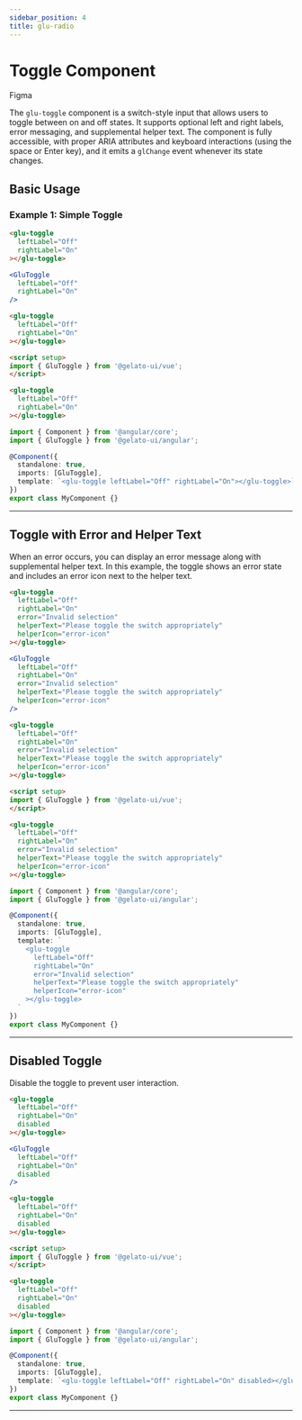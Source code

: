 ```yaml
---
sidebar_position: 4
title: glu-radio
---
```


# Toggle Component


<p style={{ display: 'flex', gap: '1rem', alignItems: 'center' }}>
  <glu-button target="_blank" rel="noopener noreferrer" href="https://www.figma.com/design/jSs4mJxj7dJbXsCE1IHtqt/GelatoUI-Design-System-(V-0.1.0)?node-id=321-1860&t=tlu1jBy1HSvkPZNA-0">Figma</glu-button>
</p>

The `glu-toggle` component is a switch-style input that allows users to toggle between on and off states. It supports optional left and right labels, error messaging, and supplemental helper text. The component is fully accessible, with proper ARIA attributes and keyboard interactions (using the space or Enter key), and it emits a `glChange` event whenever its state changes.

## Basic Usage

### Example 1: Simple Toggle

<Tabs>
  <TabItem value="html" label="HTML">

  ```html live
  <glu-toggle
    leftLabel="Off"
    rightLabel="On"
  ></glu-toggle>
  ```

  </TabItem>
  <TabItem value="jsx" label="React">

  ```jsx live
  <GluToggle
    leftLabel="Off"
    rightLabel="On"
  />
  ```

  </TabItem>
  <TabItem value="vue" label="Vue">

  ```html
  <glu-toggle
    leftLabel="Off"
    rightLabel="On"
  ></glu-toggle>

  <script setup>
  import { GluToggle } from '@gelato-ui/vue';
  </script>
  ```

  </TabItem>
  <TabItem value="angular" label="Angular">

  ```html
  <glu-toggle
    leftLabel="Off"
    rightLabel="On"
  ></glu-toggle>
  ```

  ```ts
  import { Component } from '@angular/core';
  import { GluToggle } from '@gelato-ui/angular';

  @Component({
    standalone: true,
    imports: [GluToggle],
    template: `<glu-toggle leftLabel="Off" rightLabel="On"></glu-toggle>`
  })
  export class MyComponent {}
  ```

  </TabItem>
</Tabs>

---

## Toggle with Error and Helper Text

When an error occurs, you can display an error message along with supplemental helper text. In this example, the toggle shows an error state and includes an error icon next to the helper text.

<Tabs>
  <TabItem value="html" label="HTML">

  ```html live
  <glu-toggle
    leftLabel="Off"
    rightLabel="On"
    error="Invalid selection"
    helperText="Please toggle the switch appropriately"
    helperIcon="error-icon"
  ></glu-toggle>
  ```

  </TabItem>
  <TabItem value="jsx" label="React">

  ```jsx live
  <GluToggle
    leftLabel="Off"
    rightLabel="On"
    error="Invalid selection"
    helperText="Please toggle the switch appropriately"
    helperIcon="error-icon"
  />
  ```

  </TabItem>
  <TabItem value="vue" label="Vue">

  ```html
  <glu-toggle
    leftLabel="Off"
    rightLabel="On"
    error="Invalid selection"
    helperText="Please toggle the switch appropriately"
    helperIcon="error-icon"
  ></glu-toggle>

  <script setup>
  import { GluToggle } from '@gelato-ui/vue';
  </script>
  ```

  </TabItem>
  <TabItem value="angular" label="Angular">

  ```html
  <glu-toggle
    leftLabel="Off"
    rightLabel="On"
    error="Invalid selection"
    helperText="Please toggle the switch appropriately"
    helperIcon="error-icon"
  ></glu-toggle>
  ```

  ```ts
  import { Component } from '@angular/core';
  import { GluToggle } from '@gelato-ui/angular';

  @Component({
    standalone: true,
    imports: [GluToggle],
    template: `
      <glu-toggle
        leftLabel="Off"
        rightLabel="On"
        error="Invalid selection"
        helperText="Please toggle the switch appropriately"
        helperIcon="error-icon"
      ></glu-toggle>
    `
  })
  export class MyComponent {}
  ```

  </TabItem>
</Tabs>

---

## Disabled Toggle

Disable the toggle to prevent user interaction.

<Tabs>
  <TabItem value="html" label="HTML">

  ```html live
  <glu-toggle
    leftLabel="Off"
    rightLabel="On"
    disabled
  ></glu-toggle>
  ```

  </TabItem>
  <TabItem value="jsx" label="React">

  ```jsx live
  <GluToggle
    leftLabel="Off"
    rightLabel="On"
    disabled
  />
  ```

  </TabItem>
  <TabItem value="vue" label="Vue">

  ```html
  <glu-toggle
    leftLabel="Off"
    rightLabel="On"
    disabled
  ></glu-toggle>

  <script setup>
  import { GluToggle } from '@gelato-ui/vue';
  </script>
  ```

  </TabItem>
  <TabItem value="angular" label="Angular">

  ```html
  <glu-toggle
    leftLabel="Off"
    rightLabel="On"
    disabled
  ></glu-toggle>
  ```

  ```ts
  import { Component } from '@angular/core';
  import { GluToggle } from '@gelato-ui/angular';

  @Component({
    standalone: true,
    imports: [GluToggle],
    template: `<glu-toggle leftLabel="Off" rightLabel="On" disabled></glu-toggle>`
  })
  export class MyComponent {}
  ```

  </TabItem>
</Tabs>

---

<ToggleReadme />

